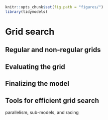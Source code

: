 ```r
knitr::opts_chunk$set(fig.path = "figures/")
library(tidymodels)
```


# Grid search {#grid-search}

## Regular and non-regular grids

## Evaluating the grid

## Finalizing the model

## Tools for efficient grid search

parallelism, sub-models, and racing  


